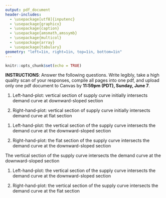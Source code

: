 ```yaml
---
output: pdf_document
header-includes: 
  - \usepackage[utf8]{inputenc}
  - \usepackage{graphicx}
  - \usepackage{caption}
  - \usepackage{amsmath,amssymb}
  - \usepackage{multicol}
  - \usepackage{array}
  - \usepackage{tabulary}
geometry: "left=1in, right=1in, top=1in, bottom=1in"
---
```


```r
knitr::opts_chunk$set(echo = TRUE)
```

\newcommand{\class}{EC 370}
\newcommand{\term}{Xiang LI (GE)}
\newcommand{\examnum}{Participation 10 (Chapter 15)}

\noindent
\begin{tabular*}{\textwidth}{l @{\extracolsep{\fill}} r @{\extracolsep{6pt}} l}
\textbf{\class} & \textbf{Name: } & \makebox[2in]{\hrulefill}\\
\textbf{\term} &&\\
\textbf{\examnum} & \textbf{UO ID: } & \makebox[2in]{\hrulefill}\\
\end{tabular*}
\rule[2ex]{\textwidth}{2pt}

**INSTRUCTIONS**: Answer the following questions. Write legibly, take a high quality scan of your responses, compile all pages into one pdf, and upload only one pdf document to Canvas by **11:59pm (PDT), Sunday, June 7**. 

\vspace{.3in}

\textbf{Graph 1: the impact on fed funds rate of an open market sale} 

(1) Left-hand-plot: vertical section of supply curve initially intersects demand curve at downward-sloped section

(2) Right-hand-plot: vertical section of supply curve initially intersects demand curve at flat section
	\begin{figure}[!htb]
	\begin{minipage}{0.55\textwidth}
		\centering
		\includegraphics[width=1\linewidth]{fig1}
		\caption*{}
	\end{minipage}\hfill
	\begin{minipage}{0.55\textwidth}
		\centering
		\includegraphics[width=1\linewidth]{fig1}
		\caption*{}
	\end{minipage}
	\end{figure}


\textbf{Graph 2: the impact on fed funds rate of an increase in the discount rate}

(1) Left-hand-plot: the vertical section of the supply curve intersects the demand curve at the downward-sloped section

(2) Right-hand-plot: the flat section of the supply curve intersects the demand curve at the downward-sloped section
	\begin{figure}[!htb]
	\begin{minipage}{0.5\textwidth}
		\centering
		\includegraphics[width=1\linewidth]{fig1}
		\caption*{}
	\end{minipage}\hfill
	\begin{minipage}{0.5\textwidth}
		\centering
		\includegraphics[width=1\linewidth]{fig1}
		\caption*{}
	\end{minipage}
	\end{figure}
	
	
\newpage

\textbf{Graph 3: the impact on fed funds rate of a decrease in the required reserve ratio}

The vertical section of the supply curve intersects the demand curve at the downward-sloped section
	\begin{figure}[!htb]
		\centering
		\includegraphics[width=0.5\linewidth]{fig1}
		\caption*{}
	\end{figure}
	

\textbf{Graph 4: the impact on fed funds rate of a decrease in the interest rate on reserves}

(1) Left-hand-plot: the vertical section of the supply curve intersects the demand curve at the downward-sloped section

(2) Right-hand-plot: the vertical section of the supply curve intersects the demand curve at the flat section
	\begin{figure}[!htb]
	\begin{minipage}{0.5\textwidth}
		\centering
		\includegraphics[width=1\linewidth]{fig1}
		\caption*{}
	\end{minipage}\hfill
	\begin{minipage}{0.5\textwidth}
		\centering
		\includegraphics[width=1\linewidth]{fig1}
		\caption*{}
	\end{minipage}
	\end{figure}
	

	
	
	





